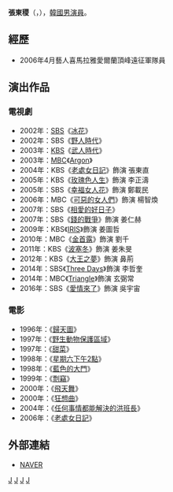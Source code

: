 {{藝人
|姓名 = 張東稷
|類型 = 男演員
|圖片 = 
|圖片尺寸 = 
|圖片簡介 = 
|本名 =
|外文名 = 장동직
|外文 = ko
|羅馬拼音 = Jang Dong Jik
|英文名 =
|暱稱 =
|其他藝名 = 
|國籍 = {{KOR}}
|出生日期 = {{birth_date_and_age|1966|9|15}}
|出生地點 = {{KOR}}
|宗教信仰 = 
|語言 = [[韓語|韓語]]
|配偶 = 
|職業 = [[演員|演員]]
|教育程度 = [[成均館大學|成均館大學]]體育教育系
|出道作 = 
|出道日期 = 1989年
|代表作 = 
|活躍年代 =
|唱片公司 = 
|經紀公司 = 
|相關團體 = 
|網站 = 
}}

'''張東稷'''（{{lang-ko|'''장동직'''}}，{{bd|1966年|9月15日}}），[[韓國|韓國]][[男演員|男演員]]。

==經歷==
*2006年4月藝人喜馬拉雅愛爾蘭頂峰遠征軍隊員
== 演出作品 ==
=== 電視劇 ===
*2002年：[[SBS_(韓國)|SBS]]《[[冰花__(電視劇)|冰花]]》
*2002年：SBS《[[野人時代|野人時代]]》
*2003年：[[韓國放送公社|KBS]]《[[武人時代_(電視劇)|武人時代]]》
*2003年：[[文化廣播_(韓國)|MBC]]《[[Argon_(電視劇)|Argon]]》
*2004年：KBS《[[老處女日記|老處女日記]]》飾演 張東直
*2005年：KBS《[[玫瑰色人生|玫瑰色人生]]》飾演 李正濤
*2005年：SBS《[[幸福女人花|幸福女人花]]》飾演 鄭載民
*2006年：MBC《[[可惡的女人們|可惡的女人們]]》飾演 楊智煥
*2007年：SBS《[[相愛的好日子|相愛的好日子]]》
*2007年：SBS《[[錢的戰爭|錢的戰爭]]》飾演 姜仁赫
*2009年：KBS《[[IRIS|IRIS]]》飾演 姜圖哲
*2010年：MBC《[[金首露_(電視劇)|金首露]]》飾演 劉千
*2011年：KBS《[[波塞冬_(電視劇)|波塞冬]]》飾演 姜朱旻
*2012年：KBS《[[大王之夢|大王之夢]]》飾演 鼻荊
*2014年：SBS《[[Three_Days|Three Days]]》飾演 李哲奎
*2014年：MBC《[[Triangle_(電視劇)|Triangle]]》飾演 玄弼常
*2016年：SBS《[[愛情來了_(電視劇)|愛情來了]]》飾演 吳宇宙

=== 電影 ===
*1996年：《[[歸天圖|歸天圖]]》
*1997年：《[[野生動物保護區域|野生動物保護區域]]》
*1997年：《[[甜菜_(韓國電影)|甜菜]]》
*1998年：《[[星期六下午2點|星期六下午2點]]》
*1998年：《[[藍色的大門|藍色的大門]]》
*1999年：《[[剽竊_(韓國電影)|剽竊]]》
*2000年：《[[飛天舞|飛天舞]]》
*2000年：《[[狂想曲_(韓國電影)|狂想曲]]》
*2004年：《[[任何事情都能解決的洪班長|任何事情都能解決的洪班長]]》
*2006年：《[[老處女日記_(韓國電影)|老處女日記]]》
== 外部連結 ==
*[http://people.search.naver.com/search.naver?where=nexearch&sm=tab_ppn&query=%EC%9E%A5%EB%8F%99%EC%A7%81&os=97572&ie=utf8&key=PeopleService NAVER] {{Wayback|url=http://people.search.naver.com/search.naver?where=nexearch&sm=tab_ppn&query=%EC%9E%A5%EB%8F%99%EC%A7%81&os=97572&ie=utf8&key=PeopleService |date=20200418133141 }}{{ko}}

[[Category:韩國電視演員|J]]
[[Category:韩國電影演員|J]]
[[Category:成均館大學校友|J]]
[[Category:張姓|J]]